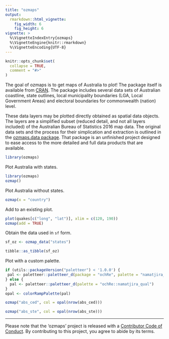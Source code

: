 ```yaml
---
title: "ozmaps"
output:
  rmarkdown::html_vignette:
    fig_width: 6
    fig_height: 6
vignette: >
  %\VignetteIndexEntry{ozmaps}
  %\VignetteEngine{knitr::rmarkdown}
  %\VignetteEncoding{UTF-8}
---
```


```r
knitr::opts_chunk$set(
  collapse = TRUE,
  comment = "#>"
)
```

The goal of ozmaps is to get maps of Australia to plot! The package itself is available from [CRAN](https://CRAN.r-project.org/package=ozmaps/). The package includes several data sets of Australian coastline, state outlines, local municipality boundaries (LGA, Local Government Areas) and electoral boundaries for commonwealth (nation) level. 

These data layers may be plotted directly obtained as spatial data objects. The layers are a simplified subset (reduced detail, and not all layers included) of the Australian Bureau of Statistics 2016 map data. The original data sets and the process for their simplication and extraction is outlined in the [ozmaps.data package](https://github.com/mdsumner/ozmaps.data/). That package is an unfinished project designed to ease access to the more detailed and full data products that are available. 


```r
library(ozmaps)
```
Plot Australia with states. 

```r
library(ozmaps)
ozmap()

```

Plot Australia without states. 

```r
ozmap(x = "country")
```

Add to an existing plot. 

```r
plot(quakes[c("long", "lat")], xlim = c(120, 190))
ozmap(add = TRUE)
```

Obtain the data used in `sf` form. 

```r
sf_oz <- ozmap_data("states")

tibble::as_tibble(sf_oz)
```

Plot with a custom palette. 

```r
if (utils::packageVersion("paletteer") < '1.0.0') {
 pal <- paletteer::paletteer_d(package = "ochRe", palette = "namatjira_qual")
} else {
  pal <- paletteer::paletteer_d(palette = "ochRe::namatjira_qual")
} 
opal <- colorRampPalette(pal)

ozmap("abs_ced", col = opal(nrow(abs_ced)))

ozmap("abs_ste", col = opal(nrow(abs_ste)))
```

---

  Please note that the 'ozmaps' project is released with a
  [Contributor Code of Conduct](https://github.com/mdsumner/ozmaps/blob/master/CODE_OF_CONDUCT.md#contributor-code-of-conduct).
  By contributing to this project, you agree to abide by its terms.
